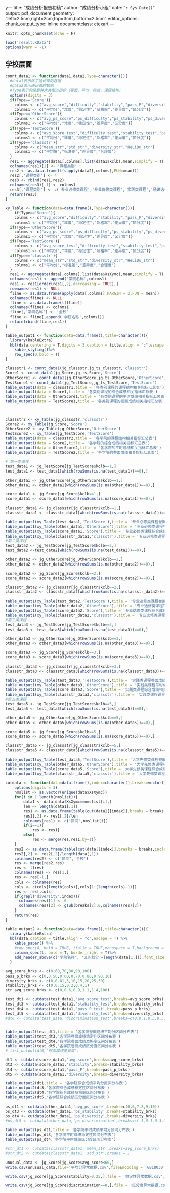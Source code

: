 y---
title: "成绩分析报告初稿"
author: "成绩分析小组"
date: "`r Sys.Date()`"
output: pdf_document
geometry: "left=2.5cm,right=2cm,top=3cm,bottom=2.5cm"
editor_options:
  chunk_output_type: inline
documentclass: ctexart
---

```{r setup, include=FALSE}
knitr::opts_chunk$set(echo = F)
```

```{r}
load('result.RData')
options(warn = -1)
```

## 学校层面

```{r}
connt_data1 <- function(data1,data2,Type=character()){
  #data1表示除了通识课的数据
  #data2表示通识课的数据
  #Type表示的是那种大类型的指标（卷面、平时、综合、课程结构）
  options(digits = 3)
  if(Type=='Score'){
    colnms <- c("avg_score","difficulty","stability","pass_P","diversity","discrimination")
    colnms1 <- c("平均分","难度","稳定性","及格率","差异度","区分度")}
  if(Type=='OtherScore'){
    colnms <- c("avg_ps_score","ps_difficulty","ps_stability","ps_diversity","ps_discrimination")
    colnms1 <- c("平均分","难度","稳定性","差异度","区分度")}
  if(Type=='TestScore'){
    colnms <- c("avg_score_test","difficulty_test","stability_test","pass_P_test","diversity_test","discrimination_test")
    colnms1 <- c("平均分","难度","稳定性","及格率","差异度","区分度")}
  if(Type=='classstr'){
    colnms <- c("mean_str","std_str","diversity_str","HeLiDu_str")
    colnms1 <- c("平均值","标准差","差异度","合理度")
  }
  res1 <- aggregate(data1[,colnms],list(data1$kclb),mean,simplify = T)
  colnames(res1)[1] <- '课程类别'
  res2 <- as.data.frame(t(sapply(data2[,colnms],FUN=mean)))
  res2[,'课程类别'] <- 4
  res3 <- rbind(res1,res2)
  colnames(res3)[-1] <- colnms1
  res3[,'课程类别'] <- c('专业必修类课程','专业选修类课程','实践类课程','通识选修类课程','大学先修类课程')
  return(res3)
}

xy_Table <- function(data=data.frame(),Type=character()){
    if(Type=='Score'){
    colnms <- c("avg_score","difficulty","stability","pass_P","diversity","discrimination")
    colnms1 <- c("平均分","难度","稳定性","及格率","差异度","区分度")}
  if(Type=='OtherScore'){
    colnms <- c("avg_ps_score","ps_difficulty","ps_stability","ps_diversity","ps_discrimination")
    colnms1 <- c("平均分","难度","稳定性","差异度","区分度")}
  if(Type=='TestScore'){
    colnms <- c("avg_score_test","difficulty_test","stability_test","pass_P_test","diversity_test","discrimination_test")
    colnms1 <- c("平均分","难度","稳定性","及格率","差异度","区分度")}
  if(Type=='classstr'){
    colnms <- c("mean_str","std_str","diversity_str","HeLiDu_str")
    colnms1 <- c("平均分","标准差","差异度","合理度")
  }
  res1 <- aggregate(data[,colnms],list(data$XsXymc),mean,simplify = T)
  colnames(res1) <- append('学院名称',colnms1)
  res1 <- res1[order(res1[,2],decreasing = TRUE),]
  rownames(res1) <- NULL
  fline <- as.data.frame(apply(data[,colnms],MARGIN = 2,FUN = mean))
  colnames(fline) <- NULL
  fline <- as.data.frame(t(fline))
  colnames(fline) <- colnms1
  fline[,'学院名称'] <- '全校'
  fline <- fline[,append('学院名称',colnms1)]
  return(rbind(fline,res1))
}

table_output1 <- function(data=data.frame(),title=character()){
  library(kableExtra)
  kbl(data,centering = T,digits = 3,caption = title,align = "c",escape = T)%>%
    kable_styling()%>%
    row_spec(0,bold = T)
}
```

```{r}
classstr1 <- connt_data1(jg_classstr,jg_ts_classstr,'classstr')
Score1 <- connt_data1(jg_Score,jg_ts_Score,'Score')
OtherScore1 <- connt_data1(jg_OtherScore,jg_ts_OtherScore,'OtherScore')
TestScore1 <- connt_data1(jg_TestScore,jg_ts_TestScore,'TestScore')
table_output1(data = classstr1,title = '各类别课程的课程结构相关指标汇总表')
table_output1(data = Score1,title = '各类别课程的综合成绩相关指标汇总表')
table_output1(data = OtherScore1,title = '各类别课程的平时成绩相关指标汇总表')
table_output1(data = TestScore1,title = '各类别课程的卷面成绩相关指标汇总表')



classstr2 <- xy_Table(jg_classstr,'classstr')
Score2 <- xy_Table(jg_Score,'Score')
OtherScore2 <- xy_Table(jg_OtherScore,'OtherScore')
TestScore2 <- xy_Table(jg_TestScore,'TestScore')
table_output1(data = classstr2,title = '各学院的课程结构相关指标汇总表')
table_output1(data = Score2,title = '各学院的综合成绩相关指标汇总表')
table_output1(data = OtherScore2,title = '各学院的平时成绩相关指标汇总表')
table_output1(data = TestScore2,title = '各学院的卷面成绩相关指标汇总表')
```

```{r}
# 第一类课程
test_data1 <- jg_TestScore[jg_TestScore$kclb==1,]
test_data1 <- test_data1[which(rowSums(is.na(test_data1))==0),]

other_data1 <- jg_OtherScore[jg_OtherScore$kclb==1,]
other_data1 <- other_data1[which(rowSums(is.na(other_data1))==0),]

score_data1 <- jg_Score[jg_Score$kclb==1,]
score_data1 <- score_data1[which(rowSums(is.na(score_data1))==0),]

classstr_data1 <- jg_classstr[jg_classstr$kclb==1,]
classstr_data1 <- classstr_data1[which(rowSums(is.na(classstr_data1))==0),]

table_output1(xy_Table(test_data1,'TestScore'),title = '专业必修类课程卷面成绩相关指标汇总表')
table_output1(xy_Table(other_data1,'OtherScore'),title = '专业必修类课程平时成绩相关指标汇总表')
table_output1(xy_Table(score_data1,'Score'),title = '专业必修类课程综合成绩相关指标汇总表')
table_output1(xy_Table(classstr_data1,'classstr'),title = '专业必修类课程课程结构相关指标汇总表')
#第二类课程
test_data2 <- jg_TestScore[jg_TestScore$kclb==2,]
test_data2 <-test_data2[which(rowSums(is.na(test_data2))==0),]

other_data2 <- jg_OtherScore[jg_OtherScore$kclb==2,]
other_data2 <- other_data2[which(rowSums(is.na(other_data2))==0),]

score_data2 <- jg_Score[jg_Score$kclb==2,]
score_data2 <- score_data2[which(rowSums(is.na(score_data2))==0),]

classstr_data2 <- jg_classstr[jg_classstr$kclb==2,]
classstr_data2 <- classstr_data2[which(rowSums(is.na(classstr_data2))==0),]

table_output1(xy_Table(test_data2,'TestScore'),title = '专业选修类课程卷面成绩相关指标汇总表')
table_output1(xy_Table(other_data2,'OtherScore'),title = '专业选修类课程平时成绩相关指标汇总表')
table_output1(xy_Table(score_data2,'Score'),title = '专业选修类课程综合成绩相关指标汇总表')
table_output1(xy_Table(classstr_data2,'classstr'),title = '专业选修类课程课程结构相关指标汇总表')
#第三类课程
test_data3 <- jg_TestScore[jg_TestScore$kclb==3,]
test_data3 <- test_data3[which(rowSums(is.na(test_data3))==0),]

other_data3 <- jg_OtherScore[jg_OtherScore$kclb==3,]
other_data3 <- other_data3[which(rowSums(is.na(other_data3))==0),]

score_data3 <- jg_Score[jg_Score$kclb==3,]
score_data3 <- score_data3[which(rowSums(is.na(score_data3))==0),]

classstr_data3 <- jg_classstr[jg_classstr$kclb==3,]
classstr_data3 <- classstr_data3[which(rowSums(is.na(classstr_data3))==0),]

table_output1(xy_Table(test_data3,'TestScore'),title = '实践类课程卷面成绩相关指标汇总表')
table_output1(xy_Table(other_data3,'OtherScore'),title = '实践类课程平时成绩相关指标汇总表')
table_output1(xy_Table(score_data3,'Score'),title = '实践类课程综合成绩相关指标汇总表')
table_output1(xy_Table(classstr_data3,'classstr'),title = '实践类课程课程结构相关指标汇总表')
#第五类课程
test_data5 <- jg_TestScore[jg_TestScore$kclb==5,]
test_data5 <- test_data5[which(rowSums(is.na(test_data5))==0),]

other_data5 <- jg_OtherScore[jg_OtherScore$kclb==5,]
other_data5 <- other_data5[which(rowSums(is.na(other_data5))==0),]

score_data5 <- jg_Score[jg_Score$kclb==5,]
score_data5 <- score_data5[which(rowSums(is.na(score_data5))==0),]

classstr_data5 <- jg_classstr[jg_classstr$kclb==5,]
classstr_data5 <- classstr_data5[which(rowSums(is.na(classstr_data5))==0),]

table_output1(xy_Table(test_data5,'TestScore'),title = '大学先修类课程卷面成绩相关指标汇总表')
table_output1(xy_Table(other_data5,'OtherScore'),title = '大学先修类课程平时成绩相关指标汇总表')
table_output1(xy_Table(score_data5,'Score'),title = '大学先修类课程综合成绩相关指标汇总表')
table_output1(xy_Table(classstr_data5,'classstr'),title = '大学先修类课程课程结构相关指标汇总表')
```

```{r}
cutdata <- function(data=data.frame(),index=character(),breaks=vector()){
    options(digits = 3)
    nmslist <- as.vector(unique(data$XsXymc))
    for(i in 1:length(nmslist)){
        data1 <- data[data$XsXymc==nmslist[i],]
        len <- length(data1[,1])
        res1 <- as.data.frame(table(cut(data1[[index]],breaks = breaks,include.lowest = T,ordered_result = TRUE)))
        res1[,2] <- res1[,2]/len
        colnames(res1) <- c('区间',nmslist[i])
        if(i==1){
            res <- res1}
        else{
            res <- merge(res,res1,by=1)}
    }
    res2 <- as.data.frame(table(cut(data[[index]],breaks = breaks,include.lowest = T,ordered_result = TRUE)))
    res2[,2] <- res2[,2]/length(data[,1])
    colnames(res2) <- c('区间','全校')
    res <- merge(res2,res)
    res <- t(res)
    colnames(res) <- res[1,]
    res <- res[-1,]
    cols <- colnames(res)
    cols <- c(cols[length(cols)],cols[1:(length(cols)-1)])
    res <- res[,cols]
    if(grepl('diversity',index)){
      colnames(res)[1] <- 0
      colnames(res)[2] <- gsub(breaks[2],0,colnames(res)[2])
    }
    return(res)
} 
```

```{r}
table_output2 <- function(data=data.frame(),title=character()){
  library(kableExtra)
  kbl(data,caption = title,align = "c",escape = T) %>%
    kable_paper() %>%
    #row_spec(4, bold = TRUE, italic = TRUE,monospace = T,background = '#87CEEB')%>%
    column_spec(1, bold = T, border_right = T)%>%
    add_header_above(c("学院名称", '区间划分'=length(data[1,])),font_size = 12)
  }

avg_score_brks <- c(0,60,70,80,90,100)
pass_p_brks <- c(0,0.50,0.60,0.70,0.80,0.90,10)
diversity_brks <- c(0,0.01,5,10,15,20,25,30)
stability_brks <- c(0,0.15,0.2,0.4,1)
str_avg_score_brks <- c(0,0.6,0.9,1.1,1.4,100)

test_dt1 <- cutdata(test_data1,'avg_score_test',breaks=avg_score_brks)
test_dt3 <- cutdata(test_data1,'stability_test',breaks=stability_brks)
test_dt4 <- cutdata(test_data1,'pass_P_test',breaks=pass_p_brks)
test_dt5 <- cutdata(test_data1,'diversity_test',breaks=diversity_brks)
#dt6 <- cutdata(test_data,'discrimination_test',breaks=c(0,0.1,0.3,0.5,0.7,1))


table_output2(test_dt1,title = '各学院卷面成绩平均分区间分布表')
table_output2(test_dt3,'各学院卷面成绩稳定性区间分布表')
table_output2(test_dt4,'各学院卷面成绩及格率区间分布表')
table_output2(test_dt5,'各学院卷面成绩区分度区间分布表')
# list_output(dt6,'卷面成绩差异度')

```

```{r}

dt1 <- cutdata(score_data1,'avg_score',breaks=avg_score_brks)
dt3 <- cutdata(score_data1,'stability',breaks=stability_brks)
dt4 <- cutdata(score_data1,'pass_P',breaks=pass_p_brks)
dt5 <- cutdata(score_data1,'diversity',breaks=diversity_brks)

table_output2(dt1,title = '各学院综合成绩平均分区间分布表')
table_output2(dt3,'各学院综合成绩稳定性区间分布表')
table_output2(dt4,'各学院综合成绩及格率区间分布表')
table_output2(dt5,'各学院综合成绩区分度区间分布表')

ps_dt1 <- cutdata(other_data1,'avg_ps_score',breaks=c(0,6,7,8,9,10))
ps_dt3 <- cutdata(other_data1,'ps_stability',breaks=stability_brks)
ps_dt4 <- cutdata(other_data1,'ps_diversity',breaks=diversity_brks)
#ps_dt5 <- cutdata(other_data,'ps_discrimination',breaks=c(-1,0.1,0.3,0.5,0.7,1))

table_output2(ps_dt1,title = '各学院平时成绩平均分区间分布表')
table_output2(ps_dt3,'各学院平时成绩稳定性区间分布表')
table_output2(ps_dt4,'各学院平时成绩区分度区间分布表')
```

```{r}
#str_dt1 <- cutdata(classstr_data1,'mean_str',breaks=avg_score_brks)
#str_dt2 <- cutdata(classstr_data1,'std_str',breaks = )
```

```{r}
unusual_data <- jg_Score[jg_Score$avg_score<60,]
write.csv(unusual_data,file='平均分异常数据.csv',fileEncoding = 'GB18030')
```

```{r}
write.csv(jg_Score[jg_Score$stability>0.25,],file = '稳定性异常数据.csv',,fileEncoding = 'GB18030')
```

```{r}
write.csv(jg_Score[jg_Score$discrimination==0,],file = '区分度异常数据.csv',,fileEncoding = 'GB18030')
```
